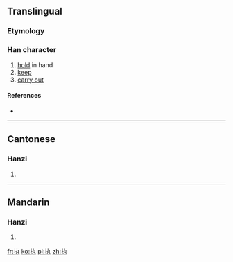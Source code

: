 {{also|執}}
==Translingual==

===Etymology===
{{Han simp|執|f=幸|t=扌}}

===Han character===
{{Han char|rn=64|rad=手|as=03|sn=6|four=|canj=手大弓戈 (QKNI)|ids=⿰[[扌]][[丸]]}}

# [[hold]] in hand
# [[keep]]
# [[carry out]]

====References====
* {{Han ref|kx=0418.141|dkj=11823|dj=0765.110|hdz=31831.050|uh=6267|ud=25191}}

----

==Cantonese==

===Hanzi===
{{yue-hanzi|jyut=|y=jap1|tra=執}}

# {{defn|Cantonese|sort=手03}}

----

==Mandarin==

===Hanzi===
{{cmn-hanzi|tra=執|pin=[[zhí]] ([[zhi2]])|wg=chih<sup>2</sup>}}

# {{defn|Mandarin|sort=手03}}

[[fr:执]]
[[ko:执]]
[[pl:执]]
[[zh:执]]